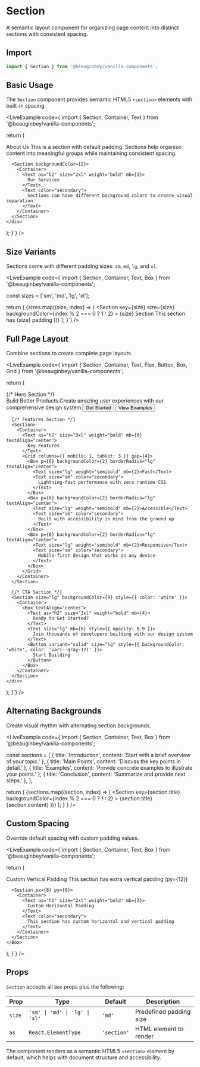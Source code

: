 
# Section

A semantic layout component for organizing page content into distinct sections with consistent spacing.

## Import

```js
import { Section } from '@beauginbey/vanilla-components';
```

## Basic Usage

The `Section` component provides semantic HTML5 `<section>` elements with built-in spacing.

<LiveExample
  code={`import { Section, Container, Text } from '@beauginbey/vanilla-components';

  return (
    <div>
      <Section>
        <Container>
          <Text as="h2" size="2xl" weight="bold" mb={3}>
            About Us
          </Text>
          <Text color="secondary">
            This is a section with default padding. Sections help organize 
            content into meaningful groups while maintaining consistent spacing.
          </Text>
        </Container>
      </Section>

      <Section backgroundColor={2}>
        <Container>
          <Text as="h2" size="2xl" weight="bold" mb={3}>
            Our Services
          </Text>
          <Text color="secondary">
            Sections can have different background colors to create visual separation.
          </Text>
        </Container>
      </Section>
    </div>
  );
}`}
/>

## Size Variants

Sections come with different padding sizes: `sm`, `md`, `lg`, and `xl`.

<LiveExample
  code={`import { Section, Container, Text, Box } from '@beauginbey/vanilla-components';

  const sizes = ['sm', 'md', 'lg', 'xl'];

  return (
    <Box>
      {sizes.map((size, index) => (
        <Section 
          key={size} 
          size={size}
          backgroundColor={index % 2 === 0 ? 1 : 2}
        >
          <Container>
            <Text weight="semibold">
              {size} Section
            </Text>
            <Text size="sm" color="secondary">
              This section has {size} padding
            </Text>
          </Container>
        </Section>
      ))}
    </Box>
  );
}`}
/>

## Full Page Layout

Combine sections to create complete page layouts.

<LiveExample
  code={`import { Section, Container, Text, Flex, Button, Box, Grid } from '@beauginbey/vanilla-components';

  return (
    <div>
      {/* Hero Section */}
      <Section size="xl" backgroundColor={2}>
        <Container>
          <Box textAlign="center">
            <Text as="h1" size="4xl" weight="bold" mb={4}>
              Build Better Products
            </Text>
            <Text size="lg" color="secondary" mb={6}>
              Create amazing user experiences with our comprehensive design system
            </Text>
            <Flex gap={3} justifyContent="center">
              <Button variant="solid" size="lg">Get Started</Button>
              <Button variant="outline" size="lg">View Examples</Button>
            </Flex>
          </Box>
        </Container>
      </Section>

      {/* Features Section */}
      <Section>
        <Container>
          <Text as="h2" size="3xl" weight="bold" mb={6} textAlign="center">
            Key Features
          </Text>
          <Grid columns={{ mobile: 1, tablet: 3 }} gap={4}>
            <Box p={6} backgroundColor={2} borderRadius="lg" textAlign="center">
              <Text size="lg" weight="semibold" mb={2}>Fast</Text>
              <Text size="sm" color="secondary">
                Lightning-fast performance with zero runtime CSS
              </Text>
            </Box>
            <Box p={6} backgroundColor={2} borderRadius="lg" textAlign="center">
              <Text size="lg" weight="semibold" mb={2}>Accessible</Text>
              <Text size="sm" color="secondary">
                Built with accessibility in mind from the ground up
              </Text>
            </Box>
            <Box p={6} backgroundColor={2} borderRadius="lg" textAlign="center">
              <Text size="lg" weight="semibold" mb={2}>Responsive</Text>
              <Text size="sm" color="secondary">
                Mobile-first design that works on any device
              </Text>
            </Box>
          </Grid>
        </Container>
      </Section>

      {/* CTA Section */}
      <Section size="lg" backgroundColor={9} style={{ color: 'white' }}>
        <Container>
          <Box textAlign="center">
            <Text as="h2" size="3xl" weight="bold" mb={4}>
              Ready to Get Started?
            </Text>
            <Text size="lg" mb={6} style={{ opacity: 0.9 }}>
              Join thousands of developers building with our design system
            </Text>
            <Button variant="solid" size="lg" style={{ backgroundColor: 'white', color: 'var(--gray-12)' }}>
              Start Building
            </Button>
          </Box>
        </Container>
      </Section>
    </div>
  );
}`}
/>

## Alternating Backgrounds

Create visual rhythm with alternating section backgrounds.

<LiveExample
  code={`import { Section, Container, Text, Box } from '@beauginbey/vanilla-components';

  const sections = [
    { title: 'Introduction', content: 'Start with a brief overview of your topic.' },
    { title: 'Main Points', content: 'Discuss the key points in detail.' },
    { title: 'Examples', content: 'Provide concrete examples to illustrate your points.' },
    { title: 'Conclusion', content: 'Summarize and provide next steps.' },
  ];

  return (
    <Box>
      {sections.map((section, index) => (
        <Section 
          key={section.title}
          backgroundColor={index % 2 === 0 ? 1 : 2}
        >
          <Container size="md">
            <Text as="h2" size="2xl" weight="bold" mb={3}>
              {section.title}
            </Text>
            <Text color="secondary">
              {section.content}
            </Text>
          </Container>
        </Section>
      ))}
    </Box>
  );
}`}
/>

## Custom Spacing

Override default spacing with custom padding values.

<LiveExample
  code={`import { Section, Container, Text, Box } from '@beauginbey/vanilla-components';

  return (
    <Box>
      <Section py={12} backgroundColor={2}>
        <Container>
          <Text as="h2" size="3xl" weight="bold" mb={3} textAlign="center">
            Custom Vertical Padding
          </Text>
          <Text color="secondary" textAlign="center">
            This section has extra vertical padding (py={12})
          </Text>
        </Container>
      </Section>

      <Section px={8} py={6}>
        <Container>
          <Text as="h2" size="2xl" weight="bold" mb={3}>
            Custom Horizontal Padding
          </Text>
          <Text color="secondary">
            This section has custom horizontal and vertical padding
          </Text>
        </Container>
      </Section>
    </Box>
  );
}`}
/>

## Props

`Section` accepts all `Box` props plus the following:

| Prop | Type | Default | Description |
|------|------|---------|-------------|
| `size` | `'sm' \| 'md' \| 'lg' \| 'xl'` | `'md'` | Predefined padding size |
| `as` | `React.ElementType` | `'section'` | HTML element to render |

The component renders as a semantic HTML5 `<section>` element by default, which helps with document structure and accessibility.